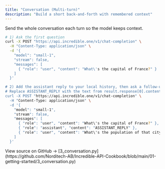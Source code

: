 ```yaml
---
title: "Conversation (Multi‑turn)"
description: "Build a short back‑and‑forth with remembered context"
---
```


Send the whole conversation each turn so the model keeps context.

```bash
# 1) Ask the first question
curl -X POST "https://api.incredible.one/v1/chat-completion" \
  -H "Content-Type: application/json" \
  -d '{
    "model": "small-1",
    "stream": false,
    "messages": [
      { "role": "user", "content": "What\'s the capital of France?" }
    ]
  }'

# 2) Add the assistant reply to your local history, then ask a follow‑up
# Replace ASSISTANT_REPLY with the text from result.response[0].content
curl -X POST "https://api.incredible.one/v1/chat-completion" \
  -H "Content-Type: application/json" \
  -d '{
    "model": "small-1",
    "stream": false,
    "messages": [
      { "role": "user", "content": "What\'s the capital of France?" },
      { "role": "assistant", "content": "ASSISTANT_REPLY" },
      { "role": "user", "content": "What\'s the population of that city?" }
    ]
  }'
```

<Note>
View source on GitHub → [3_conversation.py](https://github.com/Norditech-AB/Incredible-API-Cookbook/blob/main/01-getting-started/3_conversation.py)
</Note>

